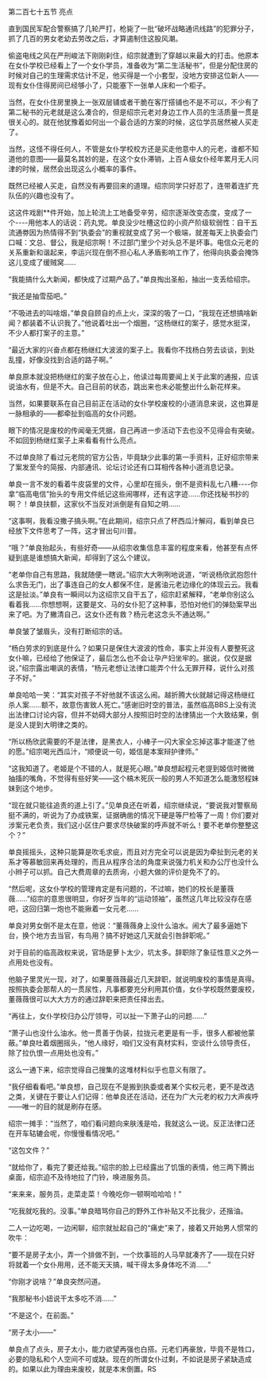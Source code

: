

第二百七十五节 亮点

直到国民军配合警察搞了几轮严打，枪毙了一批“破坏战略通讯线路”的犯罪分子，抓了几百的男女老幼去劳改之后，才算遏制住这股风潮。

偷盗电线之风在严刑峻法下刚刚刹住，绍宗就遭到了穿越以来最大的打击。他原本在女仆学校已经看上了一个女仆学员，准备收为“第二生活秘书”，但是分配住房的时候对自己的生理需求估计不足，他买得是一个小套型，没地方安排这位新人――现有女仆住得房间已经够小了，只能塞下一张单人床和一个柜子。

当然，在女仆住房里换上一张双层铺或者干脆在客厅搭铺也不是不可以，不少有了第二秘书的元老就是这么凑合的，但是绍宗元老对身边工作人员的生活质量一贯是很关心的。就在他犹豫着如何出一个最合适的方案的时候，这位学员居然被人买走了。

当然，这怪不得任何人，不管是女仆学校校方还是买走他意中人的元老，谁都不知道他的意图――最莫名其妙的是，在这个女仆滞销，上百Ａ级女仆经年累月无人问津的时候，居然会出现这么小概率的事件。

既然已经被人买走，自然没有再要回来的道理。绍宗同学只好忍了，连带着连扩充队伍的兴趣也没有了。

这这件戏剧**件开始，加上轮流上工地备受辛劳，绍宗逐渐改变态度，变成了一个----用他本人的话说：药丸党。单良没少吐槽这位的小资产阶级软弱性：自干五流通劵因为热情得不到“执委会”的重视就变成了另一个极端，就差每天上执委会门口喊：文总、督公，我是绍宗啊！不过部门里少个对头总不是坏事。电信众元老的关系重新和谐起来，李运兴现在倒不担心私人矛盾影响工作了，他得向执委会掩饰这儿变成了缓贼窝……

“我能搞什么大新闻，都快成了过期产品了。”单良掏出圣船，抽出一支丢给绍宗。

“我还是抽雪茄吧。”

“不吸进去的叫啥烟，”单良自顾自的点上火，深深的吸了一口，“我现在还想搞啥新闻？都装着不认识我了。”他说着吐出一个烟圈，“这杨继红的案子，感觉水挺深，不少人都打案子的主意。”

“最近大家的兴奋点都在杨继红大波波的案子上。我看你不找杨白劳去谈谈，到处乱撞，好像没找到合适的路子啊。”

单良原本就没把杨继红的案子放在心上，他读过每周要闻上关于此案的通报，应该说油水有，但是不大。自己目前的状态，跳出来也未必能整出什么新花样来。

当然，如果要联系在自己目前正在活动的女仆学校废校的小道消息来说，这也算是一脉相承的――都牵扯到临高的女仆问题。

眼下的情况是废校的传闻毫无凭据，自己再进一步活动下去也没不见得会有突破。不如回到杨继红案子上来看看有什么亮点。

不过单良除了看过元老院的官方公告，毕竟缺少此事的第一手资料，正好绍宗带来了案发至今的简报、内部通讯、论坛讨论还有口耳相传各种小道消息记录。

单良一言不发的看着牛皮袋里的文件，心里却在摇头，倒不是资料乱七八糟----你拿“临高电信”抬头的专用文件纸记这些闹哪样，还有这字迹……你还找秘书抄的啊？！单良扶额，这家伙不当反对派倒是有自知之明……

“这事啊，我看没撒子搞头啊。”在此期间，绍宗只点了杯西瓜汁解闷，看到单良已经放下文件思考了一阵，这才冒出句川普。

“哦？”单良抬起头，有些好奇――从绍宗收集信息丰富的程度来看，他甚至有点怀疑到底是谁想搞大新闻，却得到了这么个建议。

“老单你自己有思路，我就随便一瞎说。”绍宗大大咧咧地说道，“听说杨欣武抱怨什么求告无门，出了事连自己的女人都保不住，是酱油元老边缘化的体现云云。我看这是扯淡。”单良有一瞬间以为这绍宗又自干五了，绍宗赶紧解释，“老单你别这么看着我……你想想啊，这要是文、马的女仆犯了这种事，恐怕对他们的弹劾案早出来了吧。为了撇清自己，这女仆还有救？杨元老这念头不通达啊。”

单良皱了皱眉头，没有打断绍宗的话。

“杨白劳求的到底是什么？如果只是保住大波波的性命，事实上并没有人要整死这女仆嘛，已经给了他保证了，最后怎么也不会让孕产妇坐牢的。据说，仅仅是据说，”绍宗露出嘲讽的表情，“杨元老想让法律口能弄个什么无罪开释，说什么对孩子不好。”

单良哈哈一笑：“其实对孩子不好他就不该这么闹。越折腾大伙就越记得这杨继红杀人案……额不，故意伤害致人死亡。”感谢旧时空的普法，虽然临高BBS上没有流出法律口讨论内容，但并不妨碍大部分人按照旧时空的法律猜出一个大致结果，倒是没人提到大明律之类的。

“所以杨欣武需要的不是法律，是黑衣人，小棒子一闪大家全忘掉这事才能遂了他的愿。”绍宗喝光西瓜汁，“顺便说一句，姬信是本案辩护律师。”

“这我知道了。老姬是个不错的人，就是死心眼。”单良想起程元老提到姬信时微微抽搐的嘴角，不觉得有些好笑――这个槁木死灰一般的男人不知道怎么能激怒程妹妹到这个地步。

“现在就只能往追责的道上引了。”见单良还在听着，绍宗继续说，“要说我对警察局挺不满的，听说为了办成铁案，证据确凿的情况下硬是等尸检等了一周！你们要对涉案元老负责，我们这小区住户要求尽快破案的呼声就不听么！要不老单你整整这个？”

单良摇摇头，这种只能算是吹毛求疵，而且对方完全可以说是因为牵扯到元老的关系才等慕敏回来再处理的，而且从程序合法的角度来说强力机关和办公厅也没什么小辫子可以抓。自己大费周章的去质询，小题大做的评价是免不了的。

“然后呢，这女仆学校的管理肯定是有问题的，不过嘛，她们的校长是董薇薇……”绍宗的意思很明显，你好歹当年的“运动领袖”，虽然这几年比较没存在感吧，这回归第一炮也不能揪着一女元老……

单良对男女倒不是太在意，他说：“董薇薇身上没什么油水。闹大了最多逼她下台，换个地方去当官，有鸟用？搞不好她这几天就会引咎辞职呢。”

对于目前的临高政权来说，官场是萝卜太少，坑太多。辞职除了象征性意义之外一点用处也没有。

他脑子里灵光一现，对了，如果董薇薇最近几天辞职，就说明废校的事情是真得。按照执委会那帮人的一贯尿性，凡事都要充分利用其价值，女仆学校既然要废校，董薇薇很可以大大方方的通过辞职来把责任择出去。

“再往上，女仆学校归办公厅领导，可以扯一下萧子山的问题……”

“萧子山也没什么油水。他一贯善于伪装，拉拢元老更是有一手，很多人都被他蒙蔽。”单良吐着烟圈摇头，“他人缘好，咱们又没有真材实料，空谈什么领导责任，除了拉仇恨一点用处也没有。”

这么一通下来，绍宗觉得自己搜集的这堆材料似乎也意义有限了。

“我仔细看看吧。”单良想，自己现在不是搬到执委或者某个实权元老，更不是改选之类，关键在于要让人们记得：他单良还在活动，还在为广大元老的权力大声疾呼――唯一的目的就是刷存在感。

绍宗一摊手：“当然了，咱们看问题向来肤浅是哈，我就这么一说。反正法律口还在开车轱辘会呢，你慢慢看情况吧。”

“这包文件？”

“就给你了，看完了要还给我。”绍宗的脸上已经露出了饥饿的表情，他三两下腾出桌面，绍宗迫不及待地拉了门铃，唤进服务员。

“来来来，服务员，走菜走菜！今晚吃你一顿啊哈哈哈！”

“吃我就吃我的。没事。”单良暗骂你自己的野外工作补贴又不比我少，还揩油。

二人一边吃喝，一边闲聊，绍宗就扯起自己的“痛史”来了，接着又开始男人惯常的吹牛：

“要不是房子太小，弄一个排做不到，一个炊事班的人马早就凑齐了――现在只好将就着一个女仆用用，还不能天天搞，喊干得太多身体吃不消……”

“你刚才说啥？”单良突然问道。

“我那秘书小妞说干太多吃不消……”

“不是这个，在前面。”

“房子太小――”

单良点了点头，房子太小，能力欲望再强也白搭。元老们再豪放，毕竟不是牲口，必要的隐私和个人空间不可或缺。现在的所谓女仆过剩，不如说是房子紧缺造成的。如果以此为理由来废校，就是本末倒置。RS

